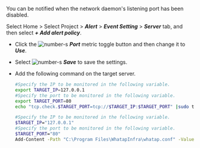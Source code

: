 You can be notified when the network daemon's listening port has been disabled.

Select Home > Select Project > **_Alert_** > **_Event Setting_** > **_Server_** tab, and then select **_+ Add alert policy_**.

<ImgLang img='server-adf-tcp-port.png' desc='TCP port'/>

-   Click the ![number-s](/img/number-01.png) **_Port_** metric toggle button and then change it to **_Use_**.

-   Select ![number-s](/img/number-02.png) **_Save_** to save the settings.

-   Add the following command on the target server. 

    <Tabs>
      <TabItem value="lxst" label="Linux Shell">

    ```bash title=SH
    #Specify the IP to be monitored in the following variable.
    export TARGET_IP=127.0.0.1
    #Specify the port to be monitored in the following variable.
    export TARGET_PORT=80
    echo "tcp.check.$TARGET_PORT=tcp://$TARGET_IP:$TARGET_PORT" |sudo tee -a /usr/whatap/infra/conf/whatap.conf
    ```

    </TabItem>
      <TabItem value="wpst" label="Windows Powershell">

    ```bash title=SH
    #Specify the IP to be monitored in the following variable.
    $TARGET_IP="127.0.0.1"
    #Specify the port to be monitored in the following variable.
    $TARGET_PORT="80"
    Add-Content -Path "C:\Program Files\WhatapInfra\whatap.conf" -Value "tcp.check.$TARGET_PORT=tcp://$TARGET_IP:$TARGET_PORT"
    ```

    </TabItem>
      </Tabs>

<!-- 데몬형 프로세스가 bind 해서 사용하는 listen 포트가 접속이 안되면 알림을 받을 수 있습니다. -->
